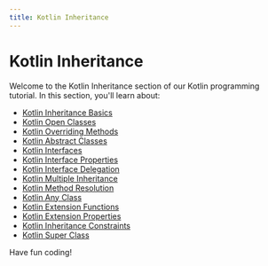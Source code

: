 ```yaml
---
title: Kotlin Inheritance
---
```


# Kotlin Inheritance

Welcome to the Kotlin Inheritance section of our Kotlin programming tutorial. In this section, you'll learn about:

- [Kotlin Inheritance Basics](./0-kotlin-inheritance-basics.mdx)
- [Kotlin Open Classes](./1-kotlin-open-classes.mdx)
- [Kotlin Overriding Methods](./2-kotlin-overriding-methods.mdx)
- [Kotlin Abstract Classes](./3-kotlin-abstract-classes.mdx)
- [Kotlin Interfaces](./4-kotlin-interfaces.mdx)
- [Kotlin Interface Properties](./5-kotlin-interface-properties.mdx)
- [Kotlin Interface Delegation](./6-kotlin-interface-delegation.mdx)
- [Kotlin Multiple Inheritance](./7-kotlin-multiple-inheritance.mdx)
- [Kotlin Method Resolution](./8-kotlin-method-resolution.mdx)
- [Kotlin Any Class](./9-kotlin-any-class.mdx)
- [Kotlin Extension Functions](./10-kotlin-extension-functions.mdx)
- [Kotlin Extension Properties](./11-kotlin-extension-properties.mdx)
- [Kotlin Inheritance Constraints](./12-kotlin-inheritance-constraints.mdx)
- [Kotlin Super Class](./13-kotlin-super-class.mdx)

Have fun coding!